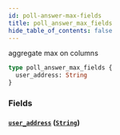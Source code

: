 ```yaml
---
id: poll-answer-max-fields
title: poll_answer_max_fields
hide_table_of_contents: false
---
```



aggregate max on columns

```graphql
type poll_answer_max_fields {
  user_address: String
}
```


### Fields

#### [`user_address`](#) ([`String`](../scalars/string))






